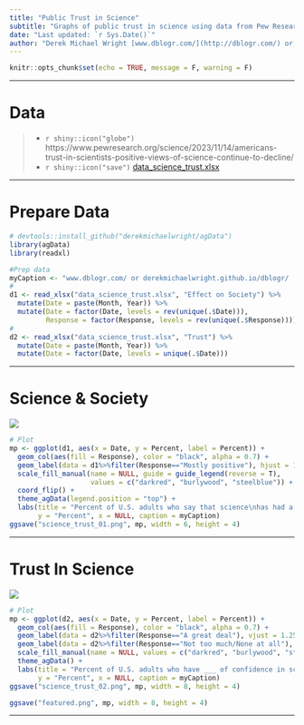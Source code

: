 ```yaml
---
title: "Public Trust in Science"
subtitle: "Graphs of public trust in science using data from Pew Research"
date: "Last updated: `r Sys.Date()`"
author: "Derek Michael Wright [www.dblogr.com/](http://dblogr.com/) or [derekmichaelwright.github.io/dblogr](https://derekmichaelwright.github.io/dblogr/) <derek.wright@usask.ca>"
---
```


```r
knitr::opts_chunk$set(echo = TRUE, message = F, warning = F)
```

---

# Data

> - `r shiny::icon("globe")` https://www.pewresearch.org/science/2023/11/14/americans-trust-in-scientists-positive-views-of-science-continue-to-decline/
> - `r shiny::icon("save")` [data_science_trust.xlsx](data_science_trust.xlsx)

---

# Prepare Data

```r
# devtools::install_github("derekmichaelwright/agData")
library(agData)
library(readxl)
```

```r
#Prep data
myCaption <- "www.dblogr.com/ or derekmichaelwright.github.io/dblogr/ | Data: PEW RESEARCH CENTER"
#
d1 <- read_xlsx("data_science_trust.xlsx", "Effect on Society") %>%
  mutate(Date = paste(Month, Year)) %>%
  mutate(Date = factor(Date, levels = rev(unique(.$Date))),
         Response = factor(Response, levels = rev(unique(.$Response))))
#
d2 <- read_xlsx("data_science_trust.xlsx", "Trust") %>%
  mutate(Date = paste(Month, Year)) %>%
  mutate(Date = factor(Date, levels = unique(.$Date)))
```

---

# Science & Society

![](science_trust_01.png)

```r
# Plot
mp <- ggplot(d1, aes(x = Date, y = Percent, label = Percent)) + 
  geom_col(aes(fill = Response), color = "black", alpha = 0.7) +
  geom_label(data = d1%>%filter(Response=="Mostly positive"), hjust = 1.25) +
  scale_fill_manual(name = NULL, guide = guide_legend(reverse = T),
                    values = c("darkred", "burlywood", "steelblue")) +
  coord_flip() +
  theme_agData(legend.position = "top") +
  labs(title = "Percent of U.S. adults who say that science\nhas had a(n) ___ effect on society",
       y = "Percent", x = NULL, caption = myCaption)
ggsave("science_trust_01.png", mp, width = 6, height = 4)
```

---

# Trust In Science

![](science_trust_02.png)

```r
# Plot
mp <- ggplot(d2, aes(x = Date, y = Percent, label = Percent)) + 
  geom_col(aes(fill = Response), color = "black", alpha = 0.7) +
  geom_label(data = d2%>%filter(Response=="A great deal"), vjust = 1.25) +
  geom_label(data = d2%>%filter(Response=="Not too much/None at all"), vjust = -0.25) + 
  scale_fill_manual(name = NULL, values = c("darkred", "burlywood", "steelblue")) +
  theme_agData() +
  labs(title = "Percent of U.S. adults who have ___ of confidence in scientists\nto act in the best interest of the public",
       y = "Percent", x = NULL, caption = myCaption)
ggsave("science_trust_02.png", mp, width = 8, height = 4)
```

```r
ggsave("featured.png", mp, width = 8, height = 4)
```

---
